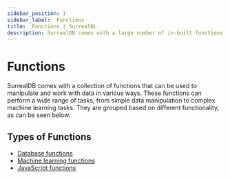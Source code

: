 ```yaml
---
sidebar_position: 1
sidebar_label:  Functions
title:  Functions | SurrealQL
description: SurrealDB comes with a large number of in-built functions for checking, manipulating, and working with many different types of data.
---
```


# Functions

SurrealDB comes with a collection of functions that can be used to manipulate and work with data in various ways. These functions can perform a wide range of tasks, from simple data manipulation to complex machine learning tasks. They are grouped based on different functionality, as can be seen below.


## Types of Functions

- [Database functions](/docs/surrealdb/surrealql/functions/database)
- [Machine learning functions](/docs/surrealdb/surrealql/functions/ml/functions)
- [JavaScript functions](/docs/surrealdb/surrealql/functions/script/)
